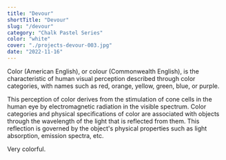 ```yaml
---
title: "Devour"
shortTitle: "Devour"
slug: "/devour"
category: "Chalk Pastel Series"
color: "white"
cover: "./projects-devour-003.jpg"
date: "2022-11-16"
---
```


Color (American English), or colour (Commonwealth English), is the characteristic of human visual perception described through color categories, with names such as red, orange, yellow, green, blue, or purple.

This perception of color derives from the stimulation of cone cells in the human eye by electromagnetic radiation in the visible spectrum. Color categories and physical specifications of color are associated with objects through the wavelength of the light that is reflected from them. This reflection is governed by the object's physical properties such as light absorption, emission spectra, etc.

Very colorful.
